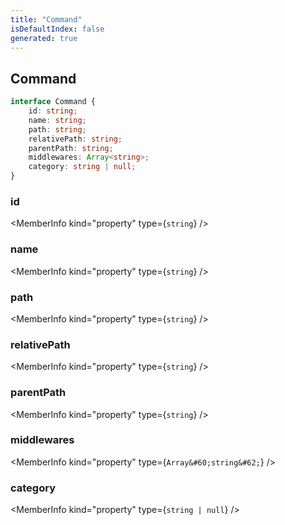 ```yaml
---
title: "Command"
isDefaultIndex: false
generated: true
---
```



<!-- This file was generated from the CommandKit source. Do not modify. Instead, re-run the "docgen" script -->


## Command

<GenerationInfo sourceFile="packages/commandkit/src/app/router/CommandsRouter.ts" sourceLine="6" packageName="commandkit" />



```ts title="Signature"
interface Command {
    id: string;
    name: string;
    path: string;
    relativePath: string;
    parentPath: string;
    middlewares: Array<string>;
    category: string | null;
}
```

<div className="members-wrapper">

### id

<MemberInfo kind="property" type={`string`}   />


### name

<MemberInfo kind="property" type={`string`}   />


### path

<MemberInfo kind="property" type={`string`}   />


### relativePath

<MemberInfo kind="property" type={`string`}   />


### parentPath

<MemberInfo kind="property" type={`string`}   />


### middlewares

<MemberInfo kind="property" type={`Array&#60;string&#62;`}   />


### category

<MemberInfo kind="property" type={`string | null`}   />




</div>
